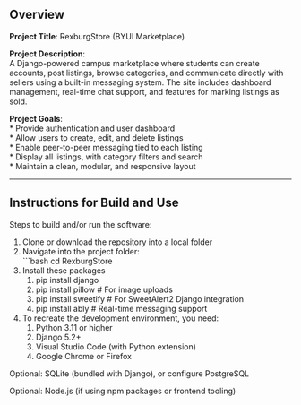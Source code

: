 ## Overview

**Project Title**: RexburgStore (BYUI Marketplace)

**Project Description**:  
A Django-powered campus marketplace where students can create accounts, post listings, browse categories, and communicate directly with sellers using a built-in messaging system. The site includes dashboard management, real-time chat support, and features for marking listings as sold.

**Project Goals**:  
* Provide authentication and user dashboard  
* Allow users to create, edit, and delete listings  
* Enable peer-to-peer messaging tied to each listing  
* Display all listings, with category filters and search  
* Maintain a clean, modular, and responsive layout  

---

## Instructions for Build and Use

Steps to build and/or run the software:

1. Clone or download the repository into a local folder  
2. Navigate into the project folder:  
   ```bash
   cd RexburgStore
3. Install these packages 
   1. pip install django
   2. pip install pillow           # For image uploads
   3. pip install sweetify         # For SweetAlert2 Django integration
   4. pip install ably             # Real-time messaging support

4. To recreate the development environment, you need:
   1. Python 3.11 or higher
   2. Django 5.2+
   3. Visual Studio Code (with Python extension)
   4. Google Chrome or Firefox

Optional: SQLite (bundled with Django), or configure PostgreSQL

Optional: Node.js (if using npm packages or frontend tooling)
